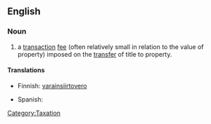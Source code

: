 ==English==
{{wikipedia}}
===Noun===
{{en-noun|es}}

#{{legal}} a [[transaction]] [[fee]] (often relatively small in relation to the value of property) imposed on the [[transfer]] of title to property.

====Translations====
{{trans-top|a transaction fee imposed on the transfer of title to property}}
*Finnish: [[varainsiirtovero]]
{{trans-mid}}
*Spanish: {{t|es|impuesto de transferencia|m}}
{{trans-bottom}}

[[Category:Taxation]]